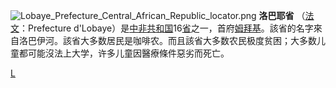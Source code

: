 {{Unreferenced|time=2022-02-16T02:17:14+00:00}}
[[File:Lobaye_Prefecture_Central_African_Republic_locator.png|thumb]]
'''洛巴耶省''' （[[法文|法文]]：Prefecture d'Lobaye）是[[中非共和国|中非共和国]]16[[省|省]]之一，首府[[姆拜基|姆拜基]]。該省的名字來自洛巴伊河。該省大多数居民是咖啡农。而且該省大多数农民极度贫​​困；大多数儿童都可能沒法上大学，许多儿童因醫療條件惡劣而死亡。

{{CentralAfricanRepublic-geo-stub}}
{{中非共和国行政区划}}

[[Category:中非共和国行政区划|L]]